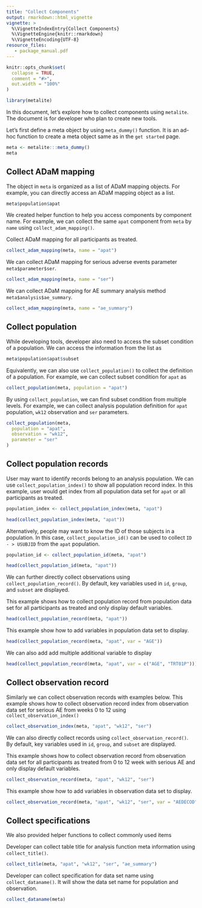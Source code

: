 ```yaml
---
title: "Collect Components"
output: rmarkdown::html_vignette
vignette: >
  %\VignetteIndexEntry{Collect Components}
  %\VignetteEngine{knitr::rmarkdown}
  %\VignetteEncoding{UTF-8}
resource_files:
   - package_manual.pdf
---
```


```r
knitr::opts_chunk$set(
  collapse = TRUE,
  comment = "#>",
  out.width = "100%"
)
```

```r
library(metalite)
```


In this document, let's explore how to collect components using `metalite`.
The document is for developer who plan to create new tools.

Let's first define a meta object by using `meta_dummy()` function.
It is an ad-hoc function to create a meta object same as in the `get started` page.

```r
meta <- metalite:::meta_dummy()
meta
```

## Collect ADaM mapping

The object in `meta` is organized as a list of ADaM mapping objects.
For example, you can directly access an ADaM mapping object as a list.

```r
meta$population$apat
```

We created helper function to help you access components by component name.
For example, we can collect the same `apat` component
from `meta` by `name` using `collect_adam_mapping()`.

Collect ADaM mapping for all participants as treated.

```r
collect_adam_mapping(meta, name = "apat")
```

We can collect ADaM mapping
for serious adverse events parameter `meta$parameter$ser`.

```r
collect_adam_mapping(meta, name = "ser")
```

We can collect ADaM mapping for AE summary analysis method `meta$analysis$ae_summary`.

```r
collect_adam_mapping(meta, name = "ae_summary")
```

## Collect population

While developing tools, developer also need to access the subset condition of a population.
We can access the information from the list as

```r
meta$population$apat$subset
```

Equivalently, we can also use  `collect_population()` to collect the definition of a population.
For example, we can collect subset condition for `apat` as

```r
collect_population(meta, population = "apat")
```

By using `collect_population`, we can find subset condition from multiple levels.
For example, we can collect analysis population definition for
`apat` population, `wk12` observation and `ser` parameters.

```r
collect_population(meta,
  population = "apat",
  observation = "wk12",
  parameter = "ser"
)
```

## Collect population records

User may want to identify records belong to an analysis population.
We can use `collect_population_index()` to show all population record index.
In this example, user would get index from all population data set for `apat` or all participants as treated.

```r
population_index <- collect_population_index(meta, "apat")
```

```r
head(collect_population_index(meta, "apat"))
```

Alternatively, people may want to know the ID of those subjects in a population.
In this case, `collect_population_id()` can be used to collect `ID - > USUBJID`
from the `apat` population.

```r
population_id <- collect_population_id(meta, "apat")
```

```r
head(collect_population_id(meta, "apat"))
```

We can further directly collect observations using `collect_population_record()`.
 By default, key variables used in `id`, `group`, and `subset` are displayed.

This example shows how to collect population record from population data set for
all participants as treated and only display default variables.

```r
head(collect_population_record(meta, "apat"))
```

This example show how to add variables in population data set to display.

```r
head(collect_population_record(meta, "apat", var = "AGE"))
```

We can also add add multiple additional variable to display

```r
head(collect_population_record(meta, "apat", var = c("AGE", "TRT01P")))
```

## Collect observation record

Similarly we can collect observation records with examples below.
This example shows how to collect observation record index
from observation data set for serious AE from weeks 0 to 12 using `collect_observation_index()`

```r
collect_observation_index(meta, "apat", "wk12", "ser")
```

We can also directly collect records using `collect_observation_record()`.
By default, key variables used in `id`, `group`, and `subset` are displayed.

This example shows how to collect observation record from observation data set
for all participants as treated from 0 to 12 week with serious AE and only display default variables.

```r
collect_observation_record(meta, "apat", "wk12", "ser")
```

This example show how to add variables in observation data set to display.

```r
collect_observation_record(meta, "apat", "wk12", "ser", var = "AEDECOD")
```

## Collect specifications

We also provided helper functions to collect commonly used items

Developer can collect table title for analysis function meta information using `collect_title()`.

```r
collect_title(meta, "apat", "wk12", "ser", "ae_summary")
```

Developer can collect specification for data set name using `collect_dataname()`.
It will show the data set name for population and observation.

```r
collect_dataname(meta)
```

